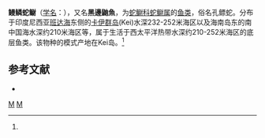 {{Speciesbox
| taxon = Ophidion muraenolepis
| binomial_authority = [[阿尔伯特·甘瑟|Günther]], 1880<ref name='id6837'>{{cite web| url =http://www.bioinfo.cn/db05/BjdwSpecies.php?action=view&id=6837| title =鳗鳞蛇鳚| work =《中国动物物种编目数据库》| publisher =中国科学院微生物研究所| author =中国科学院动物研究所| accessdate =2009-04-11| deadurl =yes| archiveurl =https://web.archive.org/web/20160305023855/http://www.bioinfo.cn/db05/BjdwSpecies.php?actionyoum=view&id=6837| archivedate =2016-03-05}}</ref>
}}

'''鳗鳞蛇鳚'''（[[学名|学名]]：{{lang|la|''Ophidion muraenolepis''}}），又名'''黑邊鼬魚'''，为[[蛇鳚科|蛇鳚科]][[蛇鳚属|蛇鳚属]]的[[鱼类|鱼类]]，俗名孔鳔蛇。分布于印度尼西亚[[班达海|班达海]]东侧的[[卡伊群岛|卡伊群岛]](Kei)水深232-252米海区以及海南岛东的南中国海水深约210米海区等，属于生活于西太平洋热带水深约210-252米海区的底层鱼类。该物种的模式产地在Kei岛。<ref name='id6837'/>

== 参考文献 ==
{{reflist}}
* {{TaiBNET| zh=黑邊鼬魚 | id=381251 | binomial=Ophidion muraenolepis | authority=Günther, 1880 | var= | accessdate=2013-01-24}}
{{taxonbar}}

[[Category:蛇鳚属|M]]
[[Category:1880年描述的魚類|M]]